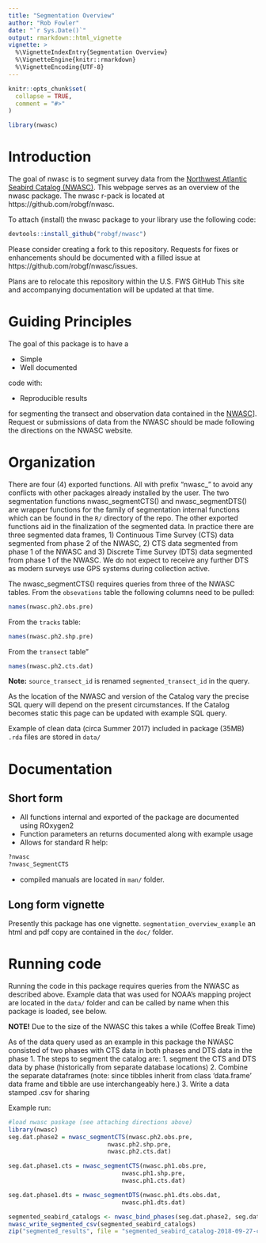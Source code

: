 ```yaml
---
title: "Segmentation Overview"
author: "Rob Fowler"
date: "`r Sys.Date()`"
output: rmarkdown::html_vignette
vignette: >
  %\VignetteIndexEntry{Segmentation Overview}
  %\VignetteEngine{knitr::rmarkdown}
  %\VignetteEncoding{UTF-8}
---
```


```r
knitr::opts_chunk$set(
  collapse = TRUE,
  comment = "#>"
)
```


```r
library(nwasc)
```

# Introduction
The goal of nwasc is to segment survey data from the [Northwest Atlantic
Seabird Catalog
(NWASC)](https://github.com/USFWS/AMAPPS/tree/master/NWASC). This webpage serves as an overview of the nwasc package.  The nwasc r-pack is located at  https://github.com/robgf/nwasc.

To attach (install) the nwasc package to your library use the following code: 

```r
devtools::install_github("robgf/nwasc")
```

Please consider creating a fork to this repository.  Requests for fixes or enhancements should be documented with a filled issue at https://github.com/robgf/nwasc/issues.

Plans are to relocate this repository within the U.S. FWS GitHub This site and accompanying documentation will be updated at that time.  

# Guiding Principles
The goal of this package is to have a

- Simple
- Well documented

code with:

- Reproducible results

for segmenting the transect and observation data contained in the [NWASC](https://github.com/USFWS/AMAPPS/tree/master/NWASC)]. Request or submissions of data from the NWASC should be made following the directions on the NWASC website.


# Organization
There are four (4) exported functions. All with prefix "nwasc_" to avoid any conflicts with other packages already installed by the user. The two segmentation functions nwasc_segmentCTS() and nwasc_segmentDTS() are wrapper functions for the family of segmentation internal functions which can be found in the `R/` directory of the repo.
The other exported functions aid in the finalization of the segmented data. In practice there are three segmented data frames, 1) Continuous Time Survey (CTS) data segmented from phase 2 of the NWASC, 2) CTS data segmented from phase 1 of the NWASC and 3) Discrete Time Survey (DTS) data segmented from phase 1 of the NWASC. We do not expect to receive any further DTS as modern surveys use GPS systems during collection active. 

The nwasc_segmentCTS() requires queries from three of the NWASC tables.
From the `obsevations` table the following columns need to be pulled:
```r
names(nwasc.ph2.obs.pre)
```

From the `tracks` table:
```r
names(nwasc.ph2.shp.pre)
```

From the `transect` table"
```r
names(nwasc.ph2.cts.dat)
```

**Note:** `source_transect_id` is renamed `segmented_transect_id` in the query.

As the location of the NWASC and version of the Catalog vary the precise SQL query will depend on the present circumstances.  If the Catalog becomes static this page can be updated with example SQL query.

Example of clean data (circa Summer 2017) included in package (35MB) `.rda` files are stored in `data/`

# Documentation
## Short form
* All functions internal and exported of the package are documented using ROxygen2 
* Function parameters an returns documented along with example usage
* Allows for standard R help:
```r
?nwasc
?nwasc_SegmentCTS
```
* compiled manuals are located in `man/` folder.

## Long form vignette
Presently this package has one vignette. `segmentation_overview_example` an html and pdf copy are contained in the `doc/` folder. 


# Running code
Running the code in this package requires queries from the NWASC as described above. Example data that was used for NOAA's mapping project are located in the `data/` folder and can be called by name when this package is loaded, see below.

**NOTE!** Due to the size of the NWASC this takes a while (Coffee Break Time)

As of the data query used as an example in this package the NWASC consisted of two phases with CTS data in both phases and DTS data in the phase 1.  The steps to segment the catalog are:
1. segment the CTS and DTS data by phase (historically from separate database locations)
2. Combine the separate dataframes (note: since tibbles inherit from class 'data.frame' data frame and tibble are use interchangeably here.)
3. Write a data stamped .csv for sharing

Example run:
    
```r
#load nwasc paskage (see attaching directions above)
library(nwasc)
seg.dat.phase2 = nwasc_segmentCTS(nwasc.ph2.obs.pre,
                            nwasc.ph2.shp.pre,
                            nwasc.ph2.cts.dat)

seg.dat.phase1.cts = nwasc_segmentCTS(nwasc.ph1.obs.pre,
                                nwasc.ph1.shp.pre,
                                nwasc.ph1.cts.dat)

seg.dat.phase1.dts = nwasc_segmentDTS(nwasc.ph1.dts.obs.dat,
                                nwasc.ph1.dts.dat)

segmented_seabird_catalogs <- nwasc_bind_phases(seg.dat.phase2, seg.dat.phase1.cts, seg.dat.phase1.dts)
nwasc_write_segmented_csv(segmented_seabird_catalogs)
zip("segmented_results", file = "segmented_seabird_catalog-2018-09-27-combined_transects_3 .csv")

```

